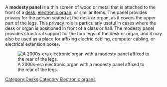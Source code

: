 {{Copy to Wiktionary}}

A '''modesty panel''' is a thin screen of wood or metal that is attached to the front of a [[desk]], [[electronic organ]], or similar items. The panel provides privacy for the person seated at the desk or organ, as it covers the upper part of the legs. This privacy role is  particularly useful in cases where the desk or organ is positioned in front of a class or hall. The modesty panel provides structural support for the four legs of the desk or organ, and it may also be used as a place for affixing electric cabling, computer cabling, or electrical extension boxes.

[[Image:Electone stagea.gif|thumb|right|A 2000s-era electronic organ with a modesty panel affixed to the rear of the legs.]] 

[[Category:Desks]]
[[Category:Electronic organs]]